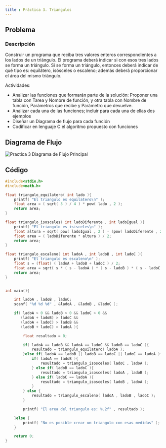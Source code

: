```yaml
---
title : Práctica 3. Triangulos
---
```


## Problema 

### Descripción 

Construir un programa que reciba tres valores enteros correspondientes a los lados de un triángulo. El programa deberá indicar si con esos tres lados se forma un triángulo. Si se forma un triángulo, entonces deberá indicar de qué tipo es: equilátero, isósceles o escaleno; además deberá proporcionar el área del mismo triángulo.

Actividades:

- Analizar las funciones que formarán parte de la solución: Proponer una tabla con Tarea y Nombre de función, y otra tabla con Nombre de función, Parámetros que recibe y Parámetro que devuelve.
- Analizar cada una de las funciones; incluir para cada una de ellas dos ejemplos
- Diseñar un Diagrama de flujo para cada función
- Codificar en lenguaje C el algoritmo propuesto con funciones

## Diagrama de Flujo

![Practica 3 Diagrama de Flujo Principal](/ps/practicas/practica3/diagrama1.png)

## Código

```c 
#include<stdio.h>
#include<math.h>

float triangulo_equilatero( int lado ){
    printf( "El triangulo es equilatero\n" );
    float area = ( sqrt( 3 ) / 4 ) * pow( lado , 2 );
    return area;
}

float triangulo_isosceles( int ladoDiferente , int ladoIgual ){
    printf( "El triangulo es isisceles\n" );
    float altura = sqrt( pow( ladoIgual , 2 ) - (pow( ladoDiferente , 2 ) / 4) );
    float area = ( ladoDiferente * altura ) / 2;
    return area;
}

float triangulo_escaleno( int ladoA , int ladoB , int ladoC ){
    printf( "El triangulo es escaleno\n" );
    float s = (float) ( ladoA + ladoB + ladoC ) / 2;
    float area = sqrt( s * ( s - ladoA ) * ( s - ladoB ) * ( s - ladoC ) );
    return area;
}


int main(){

    int ladoA , ladoB , ladoC;
    scanf( "%d %d %d" , &ladoA , &ladoB , &ladoC );

    if( ladoA > 0 && ladoB > 0 && ladoC > 0 &&
       (ladoA + ladoB) > ladoC &&
       (ladoA + ladoC) > ladoB &&
       (ladoB + ladoC) > ladoA ){

        float resultado = 0;

        if( ladoA == ladoB && ladoA == ladoC && ladoB == ladoC ){
            resultado = triangulo_equilatero( ladoA );
        }else if( ladoA == ladoB || ladoB == ladoC || ladoC == ladoA ){
            if( ladoA == ladoB ){
                resultado = triangulo_isosceles( ladoC , ladoA );
            } else if( ladoB == ladoC ){
                resultado = triangulo_isosceles( ladoA , ladoB );
            } else if( ladoC == ladoA ){
                resultado = triangulo_isosceles( ladoB , ladoA );
            }
        } else {
            resultado = triangulo_escaleno( ladoA , ladoB , ladoC );
        }

        printf( "El area del triangulo es: %.2f" , resultado );

    }else {
        printf( "No es posible crear un triangulo con esas medidas" );
    }

    return 0;
}
```
